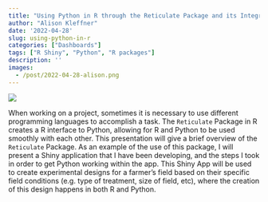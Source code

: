 ```yaml
---
title: "Using Python in R through the Reticulate Package and its Integration with R Shiny"
author: "Alison Kleffner"
date: '2022-04-28'
slug: using-python-in-r
categories: ["Dashboards"]
tags: ["R Shiny", "Python", "R packages"]
description: ''
images:
  - /post/2022-04-28-alison.png
---
```


![](/post/2022-04-28-alison.png)

When working on a project, sometimes it is necessary to use different programming languages to accomplish a task. The `Reticulate` Package in R creates a R interface to Python, allowing for R and Python to be used smoothly with each other. This presentation will give a brief overview of the `Reticulate` Package. As an example of the use of this package, I will present a Shiny application that I have been developing, and the steps I took in order to get Python working within the app. This Shiny App will be used to create experimental designs for a farmer’s field based on their specific field conditions (e.g. type of treatment, size of field, etc), where the creation of this design happens in both R and Python.
